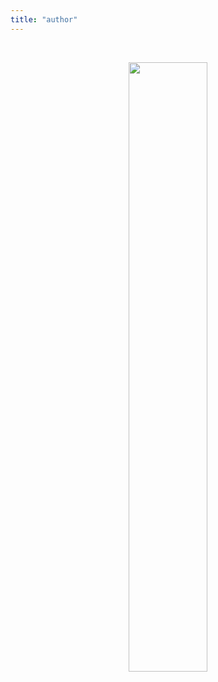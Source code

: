 ```yaml
---
title: "author"
---
```


<br>

<center>![](kuzco.png){fig-align="center" width="50%"}</center>

<br>
